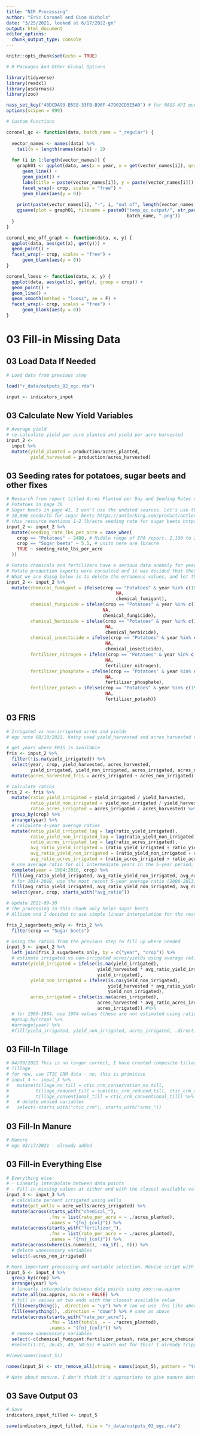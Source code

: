 ---
title: "NIR Processing"
author: "Eric Coronel and Gina Nichols"
date: "3/25/2021, looked at 6/17/2022-gn"
output: html_document
editor_options: 
  chunk_output_type: console
---

```{r setup, include=FALSE}

knitr::opts_chunk$set(echo = TRUE)

# R Packages And Other Global Options

library(tidyverse)
library(readxl)
library(usdarnass)
library(zoo)

nass_set_key("40DCDA93-B5E8-33FB-B96F-47902CD5E5A0") # for NASS API queries
options(scipen = 999)

# Custom Functions

coronel_qc <- function(data, batch_name = "_regular") {
  
  vector_names <- names(data) %>% 
    tail(n = length(names(data)) - 2)
  
  for (i in 1:length(vector_names)) {
    graph01 <- ggplot(data, aes(x = year, y = get(vector_names[i]), group = crop)) +
      geom_line() +
      geom_point() +
      labs(title = paste(vector_names[i]), y = paste(vector_names[i])) +
      facet_wrap(~ crop, scales = "free") +
      geom_blank(aes(y = 0))
    
    print(paste(vector_names[i], "-", i, "out of", length(vector_names)))
    ggsave(plot = graph01, filename = paste0("temp_qc_output/", str_pad(i, 2, pad = "0"), "_", vector_names[i],
                                             batch_name, ".png"))
  }
}

coronel_one_off_graph <- function(data, x, y) {
  ggplot(data, aes(get(x), get(y))) +
  geom_point() +
  facet_wrap(~ crop, scales = "free") +
      geom_blank(aes(y = 0))
}

coronel_loess <- function(data, x, y) {
  ggplot(data, aes(get(x), get(y), group = crop)) +
  geom_point() +
  geom_line() +
  geom_smooth(method = "loess", se = F) +
  facet_wrap(~ crop, scales = "free") +
      geom_blank(aes(y = 0))
}

```


# 03 Fill-in Missing Data

## 03 Load Data If Needed
```{r load_outputs_02_egc}
# Load data from previous step

load("r_data/outputs_02_egc.rda")

input <- indicators_input
```

## 03 Calculate New Yield Variables

```{r new_yield}
# Average yield
# re-calculate yield per acre planted and yield per acre harvested
input_2 <- 
  input %>% 
  mutate(yield_planted = production/acres_planted,
         yield_harvested = production/acres_harvested)
```

## 03 Seeding rates for potatoes, sugar beets and other fixes

```{r seed_rates_fixes}

# Research from report titled Acres Planted per Day and Seeding Rates of Crops Grown in the United States, EPA 2010
# Potatoes in page 36
# Sugar beets in page 41. I won't use the undated sources. Let's use the rate of 55,000 seeds/acre or 5.5 lb/acre when divided by 10,000 seeds per acre, from the Colorado USDA reference in 2003
# 10,000 seeds/lb for sugar beets https://antlerking.com/product/antler-king-brand-sugar-beets-1-lb/
# this resource mentions 1-2 lb/acre seeding rate for sugar beets https://hort.purdue.edu/newcrop/afcm/sugarbeet.html
input_2 <- input_2 %>%
  mutate(seeding_rate_lbs_per_acre = case_when(
    crop == "Potatoes" ~ 2400, # Middle range of EPA report. 2,100 to 2,700 lb/acre.
    crop == "Sugar beets" ~ 5.5, # units here are lb/acre
    TRUE ~ seeding_rate_lbs_per_acre
  ))

# Potato chemicals and fertilizers have a serious data anomaly for years 1996, 1996 and 1996, respectively
# Potato production experts were consulted and it was decided that these USDA NASS values are erroneous
# What we are doing below is to delete the erroneous values, and let the interpolation fill these values at the end of Step 3 processing using the data from the year before and after the anomalies
input_2 <- input_2 %>%
  mutate(chemical_fumigant = ifelse(crop == "Potatoes" & year %in% c(1996, 1998),
                                         NA,
                                         chemical_fumigant),
         chemical_fungicide = ifelse(crop == "Potatoes" & year %in% c(1996, 1998),
                                    NA,
                                    chemical_fungicide),
         chemical_herbicide = ifelse(crop == "Potatoes" & year %in% c(1996, 1998),
                                     NA,
                                     chemical_herbicide),
         chemical_insecticide = ifelse(crop == "Potatoes" & year %in% c(1996, 1998),
                                     NA,
                                     chemical_insecticide),
         fertilizer_nitrogen = ifelse(crop == "Potatoes" & year %in% c(1996),
                                     NA,
                                     fertilizer_nitrogen),
         fertilizer_phosphate = ifelse(crop == "Potatoes" & year %in% c(1996),
                                     NA,
                                     fertilizer_phosphate),
         fertilizer_potash = ifelse(crop == "Potatoes" & year %in% c(1996),
                                     NA,
                                     fertilizer_potash))
```

## 03 FRIS

```{r fris_processing}
# Irrigated vs non-irrigated acres and yields
# egc note 08/10/2021. Kathy used yield_harvested and acres_harvested rather than yield_planted and acres_planted to be consistent with FRIS/IWMS data, which reports acres harvested. We talked about it with Allison on 08/10/2021

# get years where FRIS is available
fris <- input_2 %>% 
  filter(!is.na(yield_irrigated)) %>% 
  select(year, crop, yield_harvested, acres_harvested,
         yield_irrigated, yield_non_irrigated, acres_irrigated, acres_non_irrigated) %>% 
  mutate(acres_harvested_fris = acres_irrigated + acres_non_irrigated) # check total harvested acres from FRIS against total harvested acres from NASS Quick Stats - numbers differ by order of magnitude, because FRIS includes only farms that use irrigation?

# calculate ratios
fris_2 <- fris %>%
  mutate(ratio_yield_irrigated = yield_irrigated / yield_harvested,
         ratio_yield_non_irrigated = yield_non_irrigated / yield_harvested,
         ratio_acres_irrigated = acres_irrigated / acres_harvested) %>% 
  group_by(crop) %>% 
  arrange(year) %>% 
  # calculate 4-year average ratios
  mutate(ratio_yield_irrigated_lag = lag(ratio_yield_irrigated),
         ratio_yield_non_irrigated_lag = lag(ratio_yield_non_irrigated),
         ratio_acres_irrigated_lag = lag(ratio_acres_irrigated),
         avg_ratio_yield_irrigated = (ratio_yield_irrigated + ratio_yield_irrigated_lag)/2,
         avg_ratio_yield_non_irrigated = (ratio_yield_non_irrigated + ratio_yield_non_irrigated_lag)/2,
         avg_ratio_acres_irrigated = (ratio_acres_irrigated + ratio_acres_irrigated_lag)/2) %>% 
  # use average ratio for all intermediate years in the 5-year period, starting with 1984
  complete(year = 1984:2018, crop) %>% 
  fill(avg_ratio_yield_irrigated, avg_ratio_yield_non_irrigated, avg_ratio_acres_irrigated, .direction = "up") %>% 
  # for 2014-2018, use the most recent 5-year average ratio (2008-2013)
  fill(avg_ratio_yield_irrigated, avg_ratio_yield_non_irrigated, avg_ratio_acres_irrigated, .direction = "down") %>% 
  select(year, crop, starts_with("avg_ratio"))

# Update 2021-09-30
# The processing in this chunk only helps sugar beets
# Allison and I decided to use simple linear interpolation for the rest of the crops, the trends look cleaner

fris_2_sugarbeets_only <- fris_2 %>% 
  filter(crop == "Sugar beets")

# Using the ratios from the previous step to fill up where needed
input_3 <- input_2 %>% 
  left_join(fris_2_sugarbeets_only, by = c("year", "crop")) %>% 
  # estimate irrigated vs non-irrigated acres/yields using average ratios
  mutate(yield_irrigated = ifelse(is.na(yield_irrigated), 
                                  yield_harvested * avg_ratio_yield_irrigated, 
                                  yield_irrigated),
         yield_non_irrigated = ifelse(is.na(yield_non_irrigated), 
                                      yield_harvested * avg_ratio_yield_non_irrigated, 
                                      yield_non_irrigated),
         acres_irrigated = ifelse(is.na(acres_irrigated), 
                                  acres_harvested * avg_ratio_acres_irrigated, 
                                  acres_irrigated)) #%>% 
  # for 1980-1984, use 1984 values (these are not estimated using ratios)
  #group_by(crop) %>% 
  #arrange(year) %>% 
  #fill(yield_irrigated, yield_non_irrigated, acres_irrigated, .direction = "up")
```

## 03 Fill-In Tillage

```{r fill_tillage}
# 04/09/2021 This is no longer correct, I have created composite tillage share variables
# Tillage
# for now, use CTIC CRM data - no, this is primitive
# input_4 <- input_3 %>% 
#   mutate(tillage_no_till = ctic_crm_conservation_no_till,
#          tillage_reduced_till = sum(ctic_crm_reduced_till, ctic_crm_conservation_mulch_till, ctic_crm_conservation_ridge_till, na.rm = TRUE),
#          tillage_conventional_till = ctic_crm_conventional_till) %>% 
#   # delete unused variables
#   select(-starts_with("ctic_crm"), starts_with("arms_"))
```

## 03 Fill-In Manure

```{r fill_manure}
# Manure
# egc 03/17/2021 - already added
```

## 03 Fill-in Everything Else

```{r fill_everything}
# Everything else:
# - Linearly interpolate between data points
# - Fill in missing values at either end with the closest available value
input_4 <- input_3 %>% 
  # calculate percent irrigated using wells
  mutate(pct_wells = acre_wells/acres_irrigated) %>% 
  mutate(across(starts_with("chemical_"),
                .fns = list(rate_per_acre = ~ ./acres_planted),
                .names = "{fn}_{col}")) %>% 
  mutate(across(starts_with("fertilizer_"),
                .fns = list(rate_per_acre = ~ ./acres_planted),
                .names = "{fn}_{col}")) %>% 
  mutate(across(where(is.numeric), ~na_if(., 0))) %>% 
  # delete unnecessary variables
  select(-acres_non_irrigated)

# More important processing and variable selection. Revise script with addition of new columns
input_5 <- input_4 %>% 
  group_by(crop) %>% 
  arrange(year) %>% 
  # linearly interpolate between data points using zoo::na.approx
  mutate_all(na.approx, na.rm = FALSE) %>%
  # fill in values at two ends with the closest available value
  fill(everything(), .direction = "up") %>% # can we use .fns like above to get new variables with filled data?
  fill(everything(), .direction = "down") %>% # same as above
  mutate(across(starts_with("rate_per_acre"),
                .fns = list(totals_ = ~ .*acres_planted),
                .names = "{fn}_{col}")) %>%
  # remove unnecessary variables
  select(-c(chemical_fumigant:fertilizer_potash, rate_per_acre_chemical_fumigant:rate_per_acre_fertilizer_potash))
  #select(1:17, 26:45, 49, 58:65) # watch out for this! I already tripped multiple times here - egc - 04/19/2021

#View(names(input_5))

names(input_5) <- str_remove_all(string = names(input_5), pattern = "totals__rate_per_acre_")

# Note about manure. I don't think it's appropriate to give manure data the same processing as for chemical protection products and fertilizers. The ARMS manure data doesn't show that manure applications have a clear trend to adjust according to the crop acreage for a given year. The manure data gets interpolated between years, and filled up and down with the first and last values for an entire crop series.
```

## 03 Save Output 03

```{r saving_output_03}
# Save
indicators_input_filled <- input_5

save(indicators_input_filled, file = "r_data/outputs_03_egc.rda")
```
